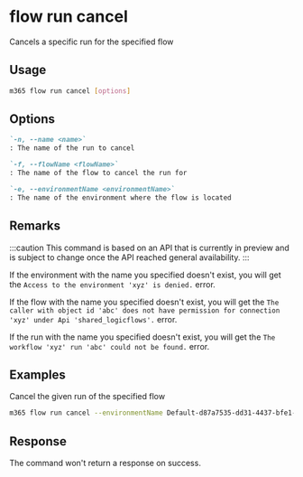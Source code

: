 
# flow run cancel

Cancels a specific run for the specified flow

## Usage

```sh
m365 flow run cancel [options]
```

## Options

```md defintion-list
`-n, --name <name>`
: The name of the run to cancel

`-f, --flowName <flowName>`
: The name of the flow to cancel the run for

`-e, --environmentName <environmentName>`
: The name of the environment where the flow is located
```

<Global />

## Remarks

:::caution
This command is based on an API that is currently in preview and is subject to change once the API reached general availability.
:::

If the environment with the name you specified doesn't exist, you will get the `Access to the environment 'xyz' is denied.` error.

If the flow with the name you specified doesn't exist, you will get the `The caller with object id 'abc' does not have permission for connection 'xyz' under Api 'shared_logicflows'.` error.

If the run with the name you specified doesn't exist, you will get the `The workflow 'xyz' run 'abc' could not be found.` error.

## Examples

Cancel the given run of the specified flow

```sh
m365 flow run cancel --environmentName Default-d87a7535-dd31-4437-bfe1-95340acd55c5 --flowName 5923cb07-ce1a-4a5c-ab81-257ce820109a --name 08586653536760200319026785874CU62
```

## Response

The command won't return a response on success.
